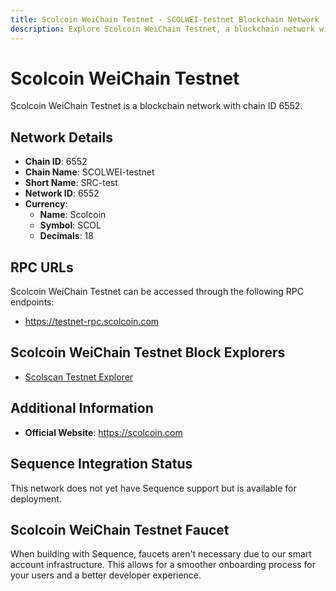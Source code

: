 ```yaml
--- 
title: Scolcoin WeiChain Testnet - SCOLWEI-testnet Blockchain Network
description: Explore Scolcoin WeiChain Testnet, a blockchain network with chain ID 6552. Learn about its native currency, Scolcoin, and how to interact with the network.
---
```


# Scolcoin WeiChain Testnet

Scolcoin WeiChain Testnet is a blockchain network with chain ID 6552.

## Network Details

- **Chain ID**: 6552
- **Chain Name**: SCOLWEI-testnet
- **Short Name**: SRC-test
- **Network ID**: 6552
- **Currency**: 
  - **Name**: Scolcoin
  - **Symbol**: SCOL
  - **Decimals**: 18

## RPC URLs

Scolcoin WeiChain Testnet can be accessed through the following RPC endpoints:

- https://testnet-rpc.scolcoin.com

## Scolcoin WeiChain Testnet Block Explorers

- [Scolscan Testnet Explorer](https://testnet-explorer.scolcoin.com)

## Additional Information

- **Official Website**: https://scolcoin.com

## Sequence Integration Status

This network does not yet have Sequence support but is available for deployment.

## Scolcoin WeiChain Testnet Faucet

When building with Sequence, faucets aren't necessary due to our smart account infrastructure. This allows for a smoother onboarding process for your users and a better developer experience.
